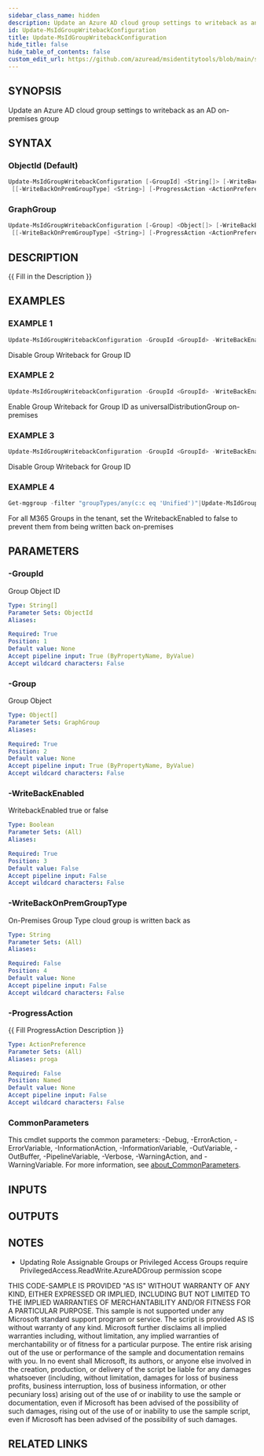 ```yaml
---
sidebar_class_name: hidden
description: Update an Azure AD cloud group settings to writeback as an AD on-premises group
id: Update-MsIdGroupWritebackConfiguration
title: Update-MsIdGroupWritebackConfiguration
hide_title: false
hide_table_of_contents: false
custom_edit_url: https://github.com/azuread/msidentitytools/blob/main/src/Update-MsIdGroupWritebackConfiguration.ps1
---
```


## SYNOPSIS

Update an Azure AD cloud group settings to writeback as an AD on-premises group

## SYNTAX

### ObjectId (Default)

```powershell
Update-MsIdGroupWritebackConfiguration [-GroupId] <String[]> [-WriteBackEnabled] <Boolean>
 [[-WriteBackOnPremGroupType] <String>] [-ProgressAction <ActionPreference>] [<CommonParameters>]
```

### GraphGroup

```powershell
Update-MsIdGroupWritebackConfiguration [-Group] <Object[]> [-WriteBackEnabled] <Boolean>
 [[-WriteBackOnPremGroupType] <String>] [-ProgressAction <ActionPreference>] [<CommonParameters>]
```

## DESCRIPTION

\{\{ Fill in the Description \}\}

## EXAMPLES

### EXAMPLE 1

```powershell
Update-MsIdGroupWritebackConfiguration -GroupId <GroupId> -WriteBackEnabled $false
```

Disable Group Writeback for Group ID

### EXAMPLE 2

```powershell
Update-MsIdGroupWritebackConfiguration -GroupId <GroupId> -WriteBackEnabled $true -WriteBackOnPremGroupType universalDistributionGroup
```

Enable Group Writeback for Group ID as universalDistributionGroup on-premises

### EXAMPLE 3

```powershell
Update-MsIdGroupWritebackConfiguration -GroupId <GroupId> -WriteBackEnabled $false
```

Disable Group Writeback for Group ID

### EXAMPLE 4

```powershell
Get-mggroup -filter "groupTypes/any(c:c eq 'Unified')"|Update-MsIdGroupWritebackConfiguration -WriteBackEnabled $false -verbose
```

For all M365 Groups in the tenant, set the WritebackEnabled to false to prevent them from being written back on-premises

## PARAMETERS

### -GroupId

Group Object ID

```yaml
Type: String[]
Parameter Sets: ObjectId
Aliases:

Required: True
Position: 1
Default value: None
Accept pipeline input: True (ByPropertyName, ByValue)
Accept wildcard characters: False
```

### -Group

Group Object

```yaml
Type: Object[]
Parameter Sets: GraphGroup
Aliases:

Required: True
Position: 2
Default value: None
Accept pipeline input: True (ByPropertyName, ByValue)
Accept wildcard characters: False
```

### -WriteBackEnabled

WritebackEnabled true or false

```yaml
Type: Boolean
Parameter Sets: (All)
Aliases:

Required: True
Position: 3
Default value: False
Accept pipeline input: False
Accept wildcard characters: False
```

### -WriteBackOnPremGroupType

On-Premises Group Type cloud group is written back as

```yaml
Type: String
Parameter Sets: (All)
Aliases:

Required: False
Position: 4
Default value: None
Accept pipeline input: False
Accept wildcard characters: False
```

### -ProgressAction

\{\{ Fill ProgressAction Description \}\}

```yaml
Type: ActionPreference
Parameter Sets: (All)
Aliases: proga

Required: False
Position: Named
Default value: None
Accept pipeline input: False
Accept wildcard characters: False
```

### CommonParameters

This cmdlet supports the common parameters: -Debug, -ErrorAction, -ErrorVariable, -InformationAction, -InformationVariable, -OutVariable, -OutBuffer, -PipelineVariable, -Verbose, -WarningAction, and -WarningVariable. For more information, see [about_CommonParameters](http://go.microsoft.com/fwlink/?LinkID=113216).

## INPUTS

## OUTPUTS

## NOTES

- Updating Role Assignable Groups or Privileged Access Groups require PrivilegedAccess.ReadWrite.AzureADGroup permission scope

THIS CODE-SAMPLE IS PROVIDED "AS IS" WITHOUT WARRANTY OF ANY KIND, EITHER EXPRESSED
OR IMPLIED, INCLUDING BUT NOT LIMITED TO THE IMPLIED WARRANTIES OF MERCHANTABILITY AND/OR
FITNESS FOR A PARTICULAR PURPOSE.
This sample is not supported under any Microsoft standard support program or service.
The script is provided AS IS without warranty of any kind. Microsoft further disclaims all
implied warranties including, without limitation, any implied warranties of merchantability
or of fitness for a particular purpose. The entire risk arising out of the use or performance
of the sample and documentation remains with you. In no event shall Microsoft, its authors,
or anyone else involved in the creation, production, or delivery of the script be liable for
any damages whatsoever (including, without limitation, damages for loss of business profits,
business interruption, loss of business information, or other pecuniary loss) arising out of
the use of or inability to use the sample or documentation, even if Microsoft has been advised
of the possibility of such damages, rising out of the use of or inability to use the sample script,
even if Microsoft has been advised of the possibility of such damages.

## RELATED LINKS
